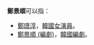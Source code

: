 '''鄭景順'''可以指：
*[[鄭璟淳|鄭璟淳]]，[[韓國|韓國]][[女演員|女演員]]。
*[[鄭景順_(編劇)|鄭景順 (編劇)]]，[[韓國|韓國]][[編劇|編劇]]。

{{消歧義|cat=三字鄭姓人名消歧義|J}}